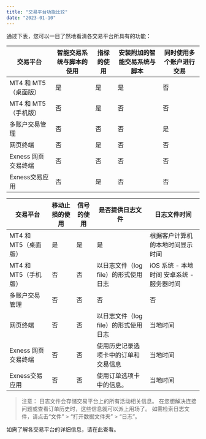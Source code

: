 ```yaml
---
title: "交易平台功能比较"
date: "2023-01-10"
---
```


<Ads></Ads> 

通过下表，您可以一目了然地看清各交易平台所具有的功能：

| 交易平台 | 智能交易系统与脚本的使用 | 指标的使用 | 安装附加的智能交易系统与脚本 | 同时使用多个账户进行交易 |
| --- | --- | --- | --- | --- |
| MT4 和 MT5（桌面版） | 是 | 是 | 是 | 否 |
| MT4 和 MT5（手机版） | 否 | 是 | 否 | 否 |
| 多账户交易管理 | 否 | 否 | 否 | 是 |
| 网页终端 | 否 | 是 | 否 | 否 |
| Exness 网页交易终端  | 否 | 否 | 否 | 否 |
| Exness交易应用 | 否 | 是 | 否 | 否 |

| 交易平台 | 移动止损的使用 | 信号的使用 | 是否提供日志文件 | 日志文件时间 |
| --- | --- | --- | --- | --- |
| MT4 和 MT5（桌面版） | 是 | 是 | 是 | 根据客户计算机的本地时间显示时间 |
| MT4 和 MT5（手机版） | 否 | 否 | 以日志文件（log file）的形式使用日志 | iOS 系统 - 本地时间 安卓系统 - 服务器时间|
| 多账户交易管理 | 否 | 否 | 否 | 否 |
| 网页终端 | 否 | 否 | 以日志文件（log file）的形式使用日志 | 当地时间 |
| Exness 网页交易终端  | 否 | 否 | 使用历史记录选项卡中的订单和交易信息 | 当地时间 |
| Exness交易应用 | 否 | 否 | 使用订单选项卡中的信息。 | 当地时间 |

> 注意： 日志文件会存储交易平台上的所有活动相关信息。 在您想解决连接问题或查看订单历史时，这些信息就可以派上用场了。
> 如需检索日志文件，请点击“文件” > “打开数据文件夹” > “日志”。

如需了解各交易平台的详细信息，请在此查看。
